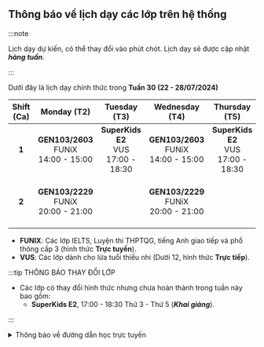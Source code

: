 ## Thông báo về lịch dạy các lớp trên hệ thống

:::note

Lịch dạy dự kiến, có thể thay đổi vào phút chót. Lịch dạy sẽ được cập nhật **_hàng tuần_**.

:::

Dưới đây là lịch dạy chính thức trong **Tuần 30 (22 - 28/07/2024)**

| **Shift (Ca)** |               **Monday (T2)**                |              **Tuesday (T3)**               |             **Wednesday (T4)**               |             **Thursday (T5)**               |               **Friday (T6)**                |             **Saturday (T7)**               |               **Sunday (CN)**                |
|:--------------:|:--------------------------------------------:|:-------------------------------------------:|:--------------------------------------------:|:-------------------------------------------:|:--------------------------------------------:|:-------------------------------------------:|:--------------------------------------------:|
|      **1**     | **GEN103/2603** <br/>FUNiX<br/>14:00 - 15:00 | **SuperKids E2** <br/>VUS<br/>17:00 - 18:30 | **GEN103/2603** <br/>FUNiX<br/>14:00 - 15:00 | **SuperKids E2** <br/>VUS<br/>17:00 - 18:30 | **GEN103/2603** <br/>FUNiX<br/>14:00 - 15:00 | **SuperKids E1** <br/>VUS<br/>07:45 - 09:15 |  **SuperKids E1** <br/>VUS<br/>07:45 - 09:15 |
|      **2**     | **GEN103/2229** <br/>FUNiX<br/>20:00 - 21:00 |                                             | **GEN103/2229** <br/>FUNiX<br/>20:00 - 21:00 |                                             |                                              | **SuperKids E3** <br/>VUS<br/>16:10 - 17:40 |  **SuperKids E3** <br/>VUS<br/>16:10 - 17:40 |

- **FUNIX**: Các lớp IELTS, Luyện thi THPTQG, tiếng Anh giao tiếp và phổ thông cấp 3 (hình thức **Trực tuyến**).
- **VUS**: Các lớp dành cho lứa tuổi thiếu nhi (Dưới 12, hình thức **Trực tiếp**).

:::tip THÔNG BÁO THAY ĐỔI LỚP

- Các lớp có thay đổi hình thức nhưng chưa hoàn thành trong tuần này bao gồm:
    - **SuperKids E2**, 17:00 - 18:30 Thứ 3 - Thứ 5 (**_Khai giảng_**).

:::

<details>
<summary>Thông báo về đường dẫn học trực tuyến</summary>
<div>

**_Việc học trực tuyến sẽ được thực hiện qua hạ tầng online. Đường dẫn sẽ được cung cấp trong quá trình học. Người học
cũng có thể theo dõi các video bài giảng qua YouTube ở hai đường dẫn phía dưới._**

**_Trân trọng cảm ơn._**

</div>
</details>
